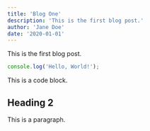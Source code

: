 ```yaml
---
title: 'Blog One'
description: 'This is the first blog post.'
author: 'Jane Doe'
date: '2020-01-01'
---
```


This is the first blog post.

```js
console.log('Hello, World!');
```

This is a code block.

## Heading 2

This is a paragraph.